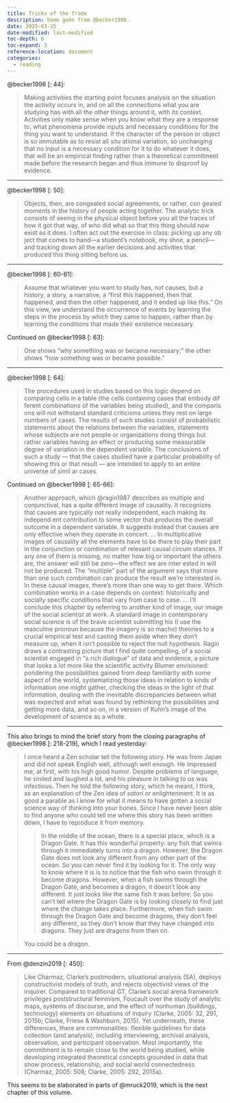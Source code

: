 ```yaml
---
title: Tricks of the Trade
description: Some gems from @becker1998.
date: 2025-03-25
date-modified: last-modified
toc-depth: 6
toc-expand: 3
reference-location: document
categories: 
  - reading
---
```


@becker1998 [: 44]:

> Making activities the starting point focuses analysis on the situation the activity occurs in, and on all the connections what you are studying has with all the other things around it, with its context.
> Activities only make sense when you know what they are a response to, what phenomena provide inputs and necessary conditions for the thing you want to understand.
> If the character of the person or object is so immutable as to resist all situ ational variation, so unchanging that no input is a necessary condition for it to do whatever it does, that will be an empirical finding rather than a theoretical commitment made before the research began and thus immune to disproof by evidence.

---

@becker1998 [: 50]:

> Objects, then, are congealed social agreements, or rather, con gealed moments in the history of people acting together.
> The analytic trick consists of seeing in the physical object before you all the traces of how it got that way, of who did what so that this thing should now exist as it does.
> I often act out the exercise in class: picking up any ob ject that comes to hand—a student's notebook, my shoe, a pencil—and tracking down all the earlier decisions and activities that produced this thing sitting before us.

---

@becker1998 [: 60-61]:

> Assume that whatever you want to study has, not causes, but a history, a story, a narrative, a "first this happened, then that happened, and then the other happened, and it ended up like this."
> On this view, we understand the occurrence of events by learning the steps in the process by which they came to happen, rather than by learning the conditions that made their existence necessary.

Continued on @becker1998 [: 63]:

> One shows "why something was or became necessary;"
> the other shows "how something was or became possible."

---

@becker1998 [: 64]:

> The procedures used in studies based on this logic depend on comparing cells in a table (the cells containing cases that embody dif ferent combinations of the variables being studied), and the comparis ons will not withstand standard criticisms unless they rest on large numbers of cases.
> The results of such studies consist of probabilistic statements about the relations between the variables, statements whose subjects are not people or organizations doing things but rather variables having an effect or producing some measurable degree of variation in the dependent variable.
> The conclusions of such a study --- that the cases studied have a particular probability of showing this or that result --- are intended to apply to an entire universe of simil ar cases.


Continued on @becker1998 [: 65-66]:

> Another approach, which @ragin1987 describes as multiple and conjunctival, has a quite different image of causality.
> It recognizes that causes are typically not really independent, each making its independ ent contribution to some vector that produces the overall outcome in a dependent variable.
> It suggests instead that causes are only effective when they operate in concert.
> ...
> In multiplicative images of causality all the elements have to be there to play their part in the conjunction or combination of relevant causal circum stances.
> If any one of them is missing, no matter how big or important the others are, the answer will still be zero—the effect we are inter ested in will not be produced.
> The "multiple" part of the argument says that more than one such combination can produce the result we're interested in.
> In these causal images, there's more than one way to get there.
> Which combination works in a case depends on context: historically and socially specific conditions that vary from case to case.
> ...
> I'll conclude this chapter by referring to another kind of image, our image of the social scientist at work.
> A standard image in contemporary social science is of the brave scientist submitting his (I use the masculine pronoun because the imagery is so macho) theories to a crucial empirical test and casting them aside when they don't measure up, when it isn't possible to reject the null hypothesis.
> Ragin draws a contrasting picture that I find quite compelling, of a social scientist engaged in "a rich dialogue" of data and evidence, a picture that looks a lot more like the scientific activity Blumer envisioned: pondering the possibilities gained from deep familiarity with some aspect of the world, systematizing those ideas in relation to kinds of information one might gather, checking the ideas in the light of that information, dealing with the inevitable discrepancies between what was expected and what was found by rethinking the possibilities and getting more data, and so on, in a version of Kuhn's image of the development of science as a whole.

---

This also brings to mind the brief story from the closing paragraphs of @becker1998 [: 218-219], which I read yesterday:

> I once heard a Zen scholar tell the following story.
> He was from Japan and did not speak English well, although well enough.
> He impressed me, at first, with his high good humor.
> Despite problems of language, he smiled and laughed a lot, and his pleasure in talking to us was infectious.
> Then he told the following story, which he meant, I think, as an explanation of the Zen idea of _satori_ or enlightenment.
> It is as good a parable as I know for what it means to have gotten a social science way of thinking into your bones.
> Since I have never been able to find anyone who could tell me where this story has been written down, I have to reproduce it from memory.
> 
>> In the middle of the ocean, there is a special place, which is a Dragon Gate.
>> It has this wonderful property: any fish that swims through it immediately turns into a dragon.
>> However, the Dragon Gate does not look any different from any other part of the ocean.
>> So you can never find it by looking for it.
>> The only way to know where it is is to notice that the fish who swim through it become dragons.
>> However, when a fish swims through the Dragon Gate, and becomes a dragon, it doesn't look any different.
>> It just looks like the same fish it was before.
>> So you can't tell where the Dragon Gate is by looking closely to find just where the change takes place.
>> Furthermore, when fish swim through the Dragon Gate and become dragons, they don't feel any different, so they don't know that they have changed into dragons.
>> They just are dragons from then on.
> 
> You could be a dragon.




---

From @denzin2019 [: 450]:

> Like Charmaz, Clarke's postmodern, situational analysis (SA), deploys constructivist models of truth, and rejects objectivist views of the inquirer. Compared to traditional GT, Clarke's social arena framework privileges poststructural feminism, Foucault over the study of analytic maps, systems of discourse, and the effect of nonhuman (buildings, technology) elements on situations of inquiry (Clarke, 2005: 32, 291, 2015b; Clarke, Friese & Washburn, 2015).
> Yet underneath, these differences, there are commonalities: flexible guidelines for data collection (and analysis), including interviewing, archival analysis, observation, and participant observation. Most importantly, the commitment is to remain close to the world being studied, while developing integrated theoretical concepts grounded in data that show process, relationship, and social world connectedness (Charmaz, 2005: 508; Clarke, 2005: 292, 2015a).

This seems to be elaborated in parts of @mruck2019, which is the next chapter of this volume.

